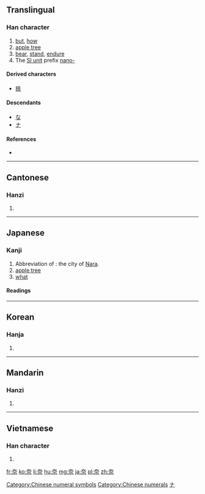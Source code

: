 {{also|柰}}
==Translingual==

===Han character===
{{Han char|rn=37|rad=大|as=05|sn=8|four=4090<sub>1</sub>|canj=大一一火 (KMMF)|ids=⿱[[大]][[示]]}}

# [[but]], [[how]]
# [[apple tree]]
# [[bear]], [[stand]], [[endure]]
# The [[Appendix:SI units|SI unit]] prefix [[nano-]]

====Derived characters====
* [[捺]]

====Descendants====
* [[な]]
* [[ナ]]

====References====
* {{Han ref|kx=0251.010|dkj=05893|dj=0511.010|hdz=10532.020|uh=5948|ud=22856|bh=A960|bd=43360}}

[[Category:Chinese numeral symbols]]
[[Category:Chinese numerals]]
----

==Cantonese==

===Hanzi===
{{yue-hanzi|jyut=[[noi6]]|y=noi6}}

# {{defn|lang=yue|sort=大05}}

----

==Japanese==

===Kanji===
{{ja-kanji|grade=c|rs=凵03}}

# Abbreviation of {{l|ja|奈良}}: the city of [[Nara]].
# [[apple tree]]
# [[what]]

====Readings====
{{ja-readings
|on=[[だい]] (dai), [[な]] (na), [[ない]] (nai)
|kun=[[いかん]] (ikan), [[からなし]] (karanashi)
}}

[[Category:Han characters from which katakana were derived|ナ]]

----

==Korean==

===Hanja===
{{ko-hanja|hangeul=[[내]], [[나]]|rv=nae, na|mr=nae, na}}

# {{defn|lang=ko|sort=大05}}

----

==Mandarin==

===Hanzi===
{{cmn-hanzi|pin=[[nài]] ([[nai4]]), [[qiè]] ([[qie4]]), [[xiè]] ([[xie4]])|wg=nai<sup>4</sup>, ch'ieh<sup>4</sup>, hsieh<sup>4</sup>}}

# {{defn|lang=cmn|sort=大05}}

----

==Vietnamese==

===Han character===
{{vi-hantu|[[nại]], [[nhự]]|rs=大05}}

# {{defn|lang=vi|sort=大05}}

[[fr:奈]]
[[ko:奈]]
[[li:奈]]
[[hu:奈]]
[[mg:奈]]
[[ja:奈]]
[[pl:奈]]
[[zh:奈]]